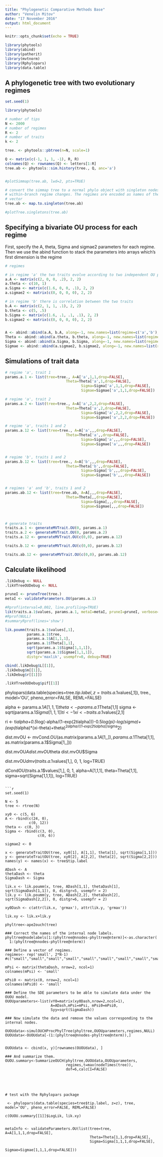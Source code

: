 ```yaml
---
title: "Phylogenetic Comparative Methods Base"
author: "Venelin Mitov"
date: "17 November 2016"
output: html_document
---
```


```r
knitr::opts_chunk$set(echo = TRUE)

library(phytools)
library(abind)
library(patherit)
library(mvtnorm)
library(Rphylopars)
library(data.table)
```

## A phylogenetic tree with two evolutionary regimes

```r
set.seed(1)

library(phytools)

# number of tips
N <- 2000
# number of regimes
R <- 2
# number of traits
k <- 2

tree. <- phytools::pbtree(n=N, scale=1)

Q <- matrix(c(-1, 1, 1, -1), R, R)
colnames(Q) <- rownames(Q) <- letters[1:R]
tree.ab <- phytools::sim.history(tree., Q, anc='a')


#plotSimmap(tree.ab, lwd=2, pts=TRUE)

# convert the simmap tree to a normal phylo object with singleton nodes at the
# within-branch regime changes. The regimes are encoded as names of the edge.length
# vector
tree.ab <- map.to.singleton(tree.ab)

#plotTree.singletons(tree.ab)
```

## Specifying a bivariate OU process for each regime
First, specify the A, theta, Sigma and sigmae2 parameters for each regime. Then 
we use the abind function to stack the parameters into arrays which's first 
dimension is the regime 
```r
# regimes

# in regime 'a' the two traits evolve according to two independent OU processes
a.A <- matrix(c(2, 0, 0, .2), 2, 2)
a.theta <- c(10, 1)
a.Sigma <- matrix(c(1.6, 0, 0, .1), 2, 2)
a.sigmae2 <- matrix(c(0, 0, 0, 0), 2, 2)

# in regime 'b' there is correlation between the two traits
b.A <- matrix(c(2, 1, 1, .1), 2, 2)
b.theta <- c(5, .5)
b.Sigma <- matrix(c(1.6, .1, .1, .1), 2, 2)
b.sigmae2 <- matrix(c(0, 0, 0, 0), 2, 2)


A <- abind::abind(a.A, b.A, along=-1, new.names=list(regime=c('a','b'), x=NULL, y=NULL))
Theta <- abind::abind(a.theta, b.theta, along=-1, new.names=list(regime=c('a', 'b'), xy=NULL))
Sigma <- abind::abind(a.Sigma, b.Sigma, along=-1, new.names=list(regime=c('a','b'), x=NULL, y=NULL))
Sigmae <- abind::abind(a.sigmae2, b.sigmae2, along=-1, new.names=list(regime=c('a','b'), x=NULL, y=NULL))
```

## Simulations of trait data
```r
# regime 'a', trait 1
params.a.1 <- list(tree=tree., A=A['a',1,1,drop=FALSE], 
                            Theta=Theta['a',1,drop=FALSE], 
                                   Sigma=Sigma['a',1,1,drop=FALSE],
                                   Sigmae=Sigmae['a',1,1,drop=FALSE])

# regime 'a', trait 2
params.a.2 <- list(tree=tree., A=A['a',2,2,drop=FALSE], 
                            Theta=Theta['a',2,drop=FALSE], 
                                   Sigma=Sigma['a',2,2,drop=FALSE],
                                   Sigmae=Sigmae['a',2,2,drop=FALSE])

# regime 'a', traits 1 and 2
params.a.12 <- list(tree=tree., A=A['a',,,drop=FALSE], 
                            Theta=Theta['a',,drop=FALSE], 
                                   Sigma=Sigma['a',,,drop=FALSE],
                                   Sigmae=Sigmae['a',,,drop=FALSE])


# regime 'b', traits 1 and 2
params.b.12 <- list(tree=tree., A=A['b',,,drop=FALSE], 
                            Theta=Theta['b',,drop=FALSE], 
                                   Sigma=Sigma['b',,,drop=FALSE],
                                   Sigmae=Sigmae['b',,,drop=FALSE])


# regimes 'a' and 'b', traits 1 and 2
params.ab.12 <- list(tree=tree.ab, A=A[,,,drop=FALSE], 
                            Theta=Theta[,,drop=FALSE], 
                                   Sigma=Sigma[,,,drop=FALSE],
                                   Sigmae=Sigmae[,,,drop=FALSE])



# generate traits
traits.a.1 <- generateMVTrait.OU(0, params.a.1)
traits.a.2 <- generateMVTrait.OU(0, params.a.2)
traits.a.12 <- generateMVTrait.OU(c(0,0), params.a.12)

traits.b.12 <- generateMVTrait.OU(c(0,0), params.b.12)

traits.ab.12 <- generateMVTrait.OU(c(0,0), params.ab.12)
```

## Calculate likelihood
```r
.likDebug <- NULL
.likVTreeOUDebug <- NULL

pruneI <- pruneTree(tree.)
metaI <- validateParameters.OU(params.a.1)

#Rprof(interval=0.002, line.profiling=TRUE)
lik(traits.a.1$values, params.a.1, metaI=metaI, pruneI=pruneI, verbose=TRUE, debug=TRUE)
#Rprof(NULL)
#summaryRprof(lines='show')

lik.poumm(traits.a.1$values[,1], 
          params.a.1$tree, 
          params.a.1$A[1,1,1], 
          params.a.1$Theta[1,1], 
          sqrt(params.a.1$Sigma[1,1,1]),
          sqrt(params.a.1$Sigmae[1,1,1]), 
          distgr='maxlik', usempfr=0, debug=TRUE)

cbind(.likDebug$L[[1]],
.likDebug$m[[1]],
.likDebug$r[[1]])

.likVTreeOUDebug$pif[[1]]
```

phylopars(data.table(species=tree.$tip.label,
                     z=traits.a.1$values[,1]), 
          tree., model='OU', pheno_error=FALSE, REML=FALSE)

alpha <- params.a.1$A[1,1,1]
theta <- params.a.1$Theta[1,1]
sigma <- sqrt(params.a.1$Sigma[1,1,1])
ti <- 1
xi <- traits.a.1$values[2,1]
          

ri <- ti*alpha+0.5*log(-alpha/(1-exp(2*ti*alpha)))-0.5*log(pi)-log(sigma)+
  (exp(ti*alpha)*(xi-theta)+theta)^2*alpha/((1-exp(2*ti*alpha))*sigma^2)




dist.mvOU <- mvCond.OU(as.matrix(params.a.1$A[1,,]), 
          params.a.1$Theta[1,1],
          as.matrix(params.a.1$Sigma[1,,]))

dist.mvOU$A
dist.mvOU$theta
dist.mvOU$Sigma

dist.mvOU$dmv(traits.a.1$values[1,], 0, 1, log=TRUE)

dCondOU(traits.a.1$values[1,], 0, 1, 
        alpha=A[1,1,1], theta=Theta[1,1], sigma=sqrt(Sigma[1,1,1]),
        log=TRUE)
```

```r
set.seed(1)

N <- 5
tree <- rtree(N)

xy0 <- c(5, 6)
A <- rbind(c(24, 0),
           c(0, 12))
theta <- c(0, 3)
Sigma <- rbind(c(3, 0),
               c(0, 6))

sigmae2 <- 0

x <- generateTraitOU(tree, xy0[1], A[1,1], theta[1], sqrt(Sigma[1,1]))
y <- generateTraitOU(tree, xy0[2], A[2,2], theta[2], sqrt(Sigma[2,2]))
names(y) <- names(x) <- tree$tip.label

ADash <- A
thetaDash <- theta
SigmaDash <- Sigma

lik.x <- lik.poumm(x, tree, ADash[1,1], thetaDash[1], sqrt(SigmaDash[1,1]), 0, distgr=5, usempfr = 2)
lik.y <- lik.poumm(y, tree, ADash[2,2], thetaDash[2], sqrt(SigmaDash[2,2]), 0, distgr=6, usempfr = 2)

xy0Dash <- c(attr(lik.x, 'grmax'), attr(lik.y, 'grmax'))

lik.xy <- lik.x+lik.y

phyltree<-ape2ouch(tree)

### Correct the names of the internal node labels.
phyltree@nodelabels[1:(phyltree@nnodes-phyltree@nterm)]<-as.character(
  1:(phyltree@nnodes-phyltree@nterm))

### Define a vector of regimes.
regimes<- rep('small', 2*N-1) #c("small","small","small","small","small","small","small","small","small")

mPsi <- matrix(thetaDash, nrow=2, ncol=1)
colnames(mPsi) <- 'small'

mPsi0 <- matrix(0, nrow=2, ncol=1)
colnames(mPsi0) <- 'small'

### Define the SDE parameters to be able to simulate data under the OUOU model.
OUOUparameters<-list(vY0=matrix(xy0Dash,nrow=2,ncol=1),
                     A=ADash,mPsi=mPsi, mPsi0=mPsi0,
                     Syy=sqrt(SigmaDash))

### Now simulate the data and remove the values corresponding to the internal nodes.

OUOUdata<-simulOUCHProcPhylTree(phyltree,OUOUparameters,regimes,NULL)
OUOUdata<-OUOUdata[-(1:(phyltree@nnodes-phyltree@nterm)),]


OUOUdata <- cbind(x, y)[rownames(OUOUdata), ]

### And summarize them.
OUOU.summary<-SummarizeOUCH(phyltree,OUOUdata,OUOUparameters,
                            regimes,t=max(nodeTimes(tree)),
                            dof=6,calcCI=FALSE)





# test with the Rphylopars package

 <- phylopars(data.table(species=tree$tip.label, z=z), tree, model='OU', pheno_error=FALSE, REML=FALSE)

c(OUOU.summary[[1]]$LogLik, lik.xy)


metaInfo <- validateParameters.OU(list(tree=tree, A=A[1,1,1,drop=FALSE], 
                                       Theta=Theta[1,1,drop=FALSE], 
                                       Sigma=Sigma[1,1,1,drop=FALSE],
                                       Sigmae=Sigmae[1,1,1,drop=FALSE]))


```

```r

```
